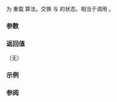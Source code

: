 {{cpp/experimental/title|swap&lt;small&gt;(std::experimental::function)&lt;/small&gt;}}
{{cpp/experimental/lib extensions/pmr/navbar}}
{{dcl begin}}
{{dcl|
template&lt; class R, class... Args &gt;
void swap( std::experimental::function&lt;R(Args...)&gt; &amp;lhs,
           std::experimental::function&lt;R(Args...)&gt; &amp;rhs );
}}
{{dcl end}}

为 {{lc|std::experimental::function}} 重载 {{tt|swap}} 算法。交换 {{c|lhs}} 与 {{c|rhs}} 的状态。相当于调用 {{c|lhs.swap(rhs)}}。

===参数===
{{par begin}}
{{par | lhs, rhs |要交换其状态的多态 function}}
{{par end}}

===返回值===
（无）

{{cpp/impldef exception}}

===示例===
{{example
|code=
|output=
}}

===参阅===
{{dsc begin}}
{{dsc inc | cpp/experimental/function/dsc swap}}
{{dsc end}}

{{langlinks|en|es|ja}}